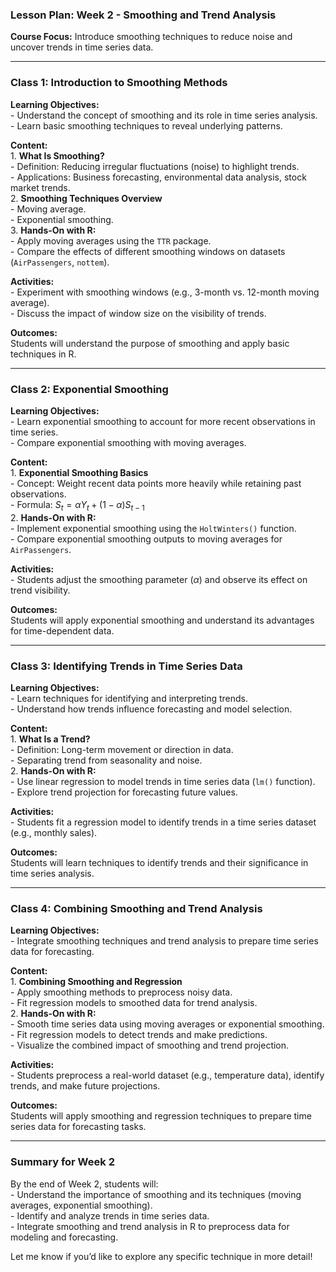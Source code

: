 ### **Lesson Plan: Week 2 - Smoothing and Trend Analysis**  
**Course Focus:** Introduce smoothing techniques to reduce noise and uncover trends in time series data.

---

### **Class 1: Introduction to Smoothing Methods**  
**Learning Objectives:**  
- Understand the concept of smoothing and its role in time series analysis.  
- Learn basic smoothing techniques to reveal underlying patterns.  

**Content:**  
1. **What Is Smoothing?**  
   - Definition: Reducing irregular fluctuations (noise) to highlight trends.  
   - Applications: Business forecasting, environmental data analysis, stock market trends.  
2. **Smoothing Techniques Overview**  
   - Moving average.  
   - Exponential smoothing.  
3. **Hands-On with R:**  
   - Apply moving averages using the `TTR` package.  
   - Compare the effects of different smoothing windows on datasets (`AirPassengers`, `nottem`).  

**Activities:**  
- Experiment with smoothing windows (e.g., 3-month vs. 12-month moving average).  
- Discuss the impact of window size on the visibility of trends.  

**Outcomes:**  
Students will understand the purpose of smoothing and apply basic techniques in R.

---

### **Class 2: Exponential Smoothing**  
**Learning Objectives:**  
- Learn exponential smoothing to account for more recent observations in time series.  
- Compare exponential smoothing with moving averages.  

**Content:**  
1. **Exponential Smoothing Basics**  
   - Concept: Weight recent data points more heavily while retaining past observations.  
   - Formula: $S_t = \alpha Y_t + (1 - \alpha) S_{t-1}$  
2. **Hands-On with R:**  
   - Implement exponential smoothing using the `HoltWinters()` function.  
   - Compare exponential smoothing outputs to moving averages for `AirPassengers`.  

**Activities:**  
- Students adjust the smoothing parameter ($\alpha$) and observe its effect on trend visibility.  

**Outcomes:**  
Students will apply exponential smoothing and understand its advantages for time-dependent data.

---

### **Class 3: Identifying Trends in Time Series Data**  
**Learning Objectives:**  
- Learn techniques for identifying and interpreting trends.  
- Understand how trends influence forecasting and model selection.  

**Content:**  
1. **What Is a Trend?**  
   - Definition: Long-term movement or direction in data.  
   - Separating trend from seasonality and noise.  
2. **Hands-On with R:**  
   - Use linear regression to model trends in time series data (`lm()` function).  
   - Explore trend projection for forecasting future values.  

**Activities:**  
- Students fit a regression model to identify trends in a time series dataset (e.g., monthly sales).  

**Outcomes:**  
Students will learn techniques to identify trends and their significance in time series analysis.

---

### **Class 4: Combining Smoothing and Trend Analysis**  
**Learning Objectives:**  
- Integrate smoothing techniques and trend analysis to prepare time series data for forecasting.  

**Content:**  
1. **Combining Smoothing and Regression**  
   - Apply smoothing methods to preprocess noisy data.  
   - Fit regression models to smoothed data for trend analysis.  
2. **Hands-On with R:**  
   - Smooth time series data using moving averages or exponential smoothing.  
   - Fit regression models to detect trends and make predictions.  
   - Visualize the combined impact of smoothing and trend projection.  

**Activities:**  
- Students preprocess a real-world dataset (e.g., temperature data), identify trends, and make future projections.  

**Outcomes:**  
Students will apply smoothing and regression techniques to prepare time series data for forecasting tasks.

---

### **Summary for Week 2**  
By the end of Week 2, students will:  
- Understand the importance of smoothing and its techniques (moving averages, exponential smoothing).  
- Identify and analyze trends in time series data.  
- Integrate smoothing and trend analysis in R to preprocess data for modeling and forecasting.

Let me know if you'd like to explore any specific technique in more detail!
